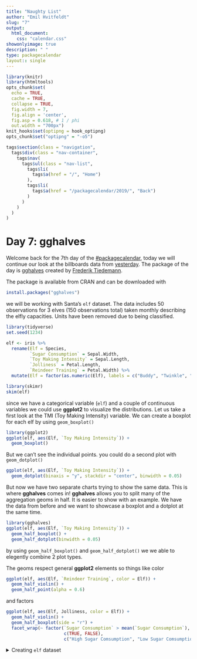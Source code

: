 ```yaml
---
title: "Naughty List"
author: "Emil Hvitfeldt"
slug: "7"
output: 
  html_document:
    css: "calendar.css"
showonlyimage: true
description: " "
type: packagecalendar
layout:: single
---
```


<html>
    <link rel="stylesheet" href="/css/calendar-post.css"/>
</html>

```r
library(knitr)
library(htmltools)
opts_chunk$set(
  echo = TRUE, 
  cache = TRUE,
  collapse = TRUE,
  fig.width = 7, 
  fig.align = 'center',
  fig.asp = 0.618, # 1 / phi
  out.width = "700px")
knit_hooks$set(optipng = hook_optipng)
opts_chunk$set("optipng" = "-o5")
```

```r
tags$section(class = "navigation",
  tags$div(class = "nav-container",
    tags$nav(
      tags$ul(class = "nav-list",
        tags$li(
          tags$a(href = "/", "Home")
        ),
        tags$li(
          tags$a(href = "/packagecalendar/2019/", "Back")
        )
      )
    )
  )
)
```

# Day 7: gghalves

Welcome back for the 7th day of the [#packagecalendar](https://twitter.com/hashtag/packagecalendar),
today we will continue our look at the billboards data from [yesterday](https://www.hvitfeldt.me/pkgcal2019/6/).
The package of the day is [gghalves](https://github.com/erocoar/gghalves) created by [Frederik Tiedemann](https://github.com/erocoar).

The package is available from CRAN and can be downloaded with

```r
install.packages("gghalves")
```

we will be working with Santa's `elf` dataset.
The data includes 50 observations for 3 elves (150 observations total) taken monthly describing the elfly capacities.
Units have been removed due to being classified.

```r
library(tidyverse)
set.seed(1234) 

elf <- iris %>%
  rename(Elf = Species,
         `Sugar Consumption` = Sepal.Width,
         `Toy Making Intensity` = Sepal.Length,
         `Jolliness` = Petal.Length,
         `Reindeer Training` = Petal.Width) %>%
  mutate(Elf = factor(as.numeric(Elf), labels = c("Buddy", "Twinkle", "Holly")))
```

```r
library(skimr)
skim(elf)
```

since we have a categorical variable (`elf`) and a couple of continuous variables we could use **ggplot2** to visualize the distributions.
Let us take a first look at the TMI (Toy Making Intensity) variable. 
We can create a boxplot for each elf by using `geom_boxplot()`

```r
library(ggplot2)
ggplot(elf, aes(Elf, `Toy Making Intensity`)) +
  geom_boxplot()
```

But we can't see the individual points.
you could do a second plot with `geom_dotplot()`

```r
ggplot(elf, aes(Elf, `Toy Making Intensity`)) +
  geom_dotplot(binaxis = "y", stackdir = "center", binwidth = 0.05)
```

But now we have two separate charts trying to show the same data.
This is where **gghalves** comes in!
**gghalves** allows you to split many of the aggregation geoms in half. 
It is easier to show with an example. 
We have the data from before and we want to showcase a boxplot and a dotplot at the same time.

```r
library(gghalves)
ggplot(elf, aes(Elf, `Toy Making Intensity`)) +
  geom_half_boxplot() +
  geom_half_dotplot(binwidth = 0.05)
```

by using `geom_half_boxplot()` and `geom_half_dotplot()` we we able to elegently combine 2 plot types.

The geoms respect general **ggplot2** elements so things like color

```r
ggplot(elf, aes(Elf, `Reindeer Training`, color = Elf)) +
  geom_half_violin() +
  geom_half_point(alpha = 0.6)
```

and factors

```r
ggplot(elf, aes(Elf, Jolliness, color = Elf)) +
  geom_half_violin() +
  geom_half_boxplot(side = "r") +
  facet_wrap(~ factor(`Sugar Consumption` > mean(`Sugar Consumption`), 
                      c(TRUE, FALSE), 
                      c("High Sugar Comsumption", "Low Sugar Comsumption")))
```

<details>
 <summary>Creating `elf` dataset</summary>

```r
library(tidyverse)
set.seed(1234)

elf <- iris %>%
  rename(Elf = Species,
         `Sugar Consumption` = Sepal.Width,
         `Toy Making Intensity` = Sepal.Length,
         `Jolliness` = Petal.Length,
         `Reindeer Training` = Petal.Width) %>%
  mutate(Elf = factor(as.numeric(Elf), labels = c("Buddy", "Twinkle", "Holly"))) %>%
  mutate_if(is.numeric, jitter)
```

</details>
